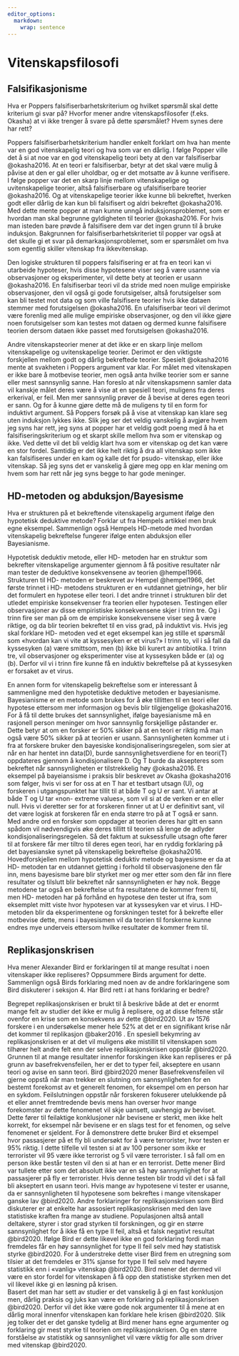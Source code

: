 ```yaml
---
editor_options: 
  markdown: 
    wrap: sentence
---
```


# Vitenskapsfilosofi

## Falsifikasjonisme

Hva er Poppers falsifiserbarhetskriterium og hvilket spørsmål skal dette kriterium gi svar på?
Hvorfor mener andre vitenskapsfilosofer (f.eks. Okasha) at vi ikke trenger å svare på dette spørsmålet?
Hvem synes dere har rett?

Poppers falsifiserbarhetskriterium handler enkelt forklart om hva han mente var en god vitenskapelig teori og hva som var en dårlig.
I følge Popper ville det å si at noe var en god vitenskapelig teori bety at den var falsifiserbar @okasha2016.
At en teori er falsifiserbar, betyr at det skal være mulig å påvise at den er gal eller uholdbar, og er det motsatte av å kunne verifisere.
I følge popper var det en skarp linje mellom vitenskapelige og uvitenskapelige teorier, altså falsifiserbare og ufalsifiserbare teorier @okasha2016.
Og at vitenskapelige teorier ikke kunne bli bekreftet, hverken godt eller dårlig de kan kun bli falsifisert og aldri bekreftet @okasha2016.
Med dette mente popper at man kunne unngå induksjonsproblemet, som er hvordan man skal begrunne gyldigheten til teorier @okasha2016.
For hvis man isteden bare prøvde å falsifisere dem var det ingen grunn til å bruke induksjon.
Bakgrunnen for falsifiserbarhetskriteriet til popper var også at det skulle gi et svar på demarkasjonsproblemet, som er spørsmålet om hva som egentlig skiller vitenskap fra ikkevitenskap.

Den logiske strukturen til poppers falsifisering er at fra en teori kan vi utarbeide hypoteser, hvis disse hypotesene viser seg å være usanne via observasjoner og eksperimenter, vil dette bety at teorien er usann @okasha2016.
En falsifiserbar teori vil da stride med noen mulige empiriske observasjoner, den vil også gi gode forutsigelser, altså forutsigelser som kan bli testet mot data og som ville falsifisere teorier hvis ikke dataen stemmer med forutsigelsen @okasha2016.
En ufalsifiserbar teori vil derimot være forenlig med alle mulige empiriske observasjoner, og den vil ikke gjøre noen forutsigelser som kan testes mot dataen og dermed kunne falsifisere teorien dersom dataen ikke passet med forutsigelsen @okasha2016.

Andre vitenskapsteorier mener at det ikke er en skarp linje mellom vitenskapelige og uvitenskapelige teorier.
Derimot er den viktigste forskjellen mellom godt og dårlig bekreftede teorier.
Spesielt @okasha2016 mente at svakheten i Poppers argument var klar.
For målet med vitenskapen er ikke bare å motbevise teorier, men også anta hvilke teorier som er sanne eller mest sannsynlig sanne.
Han foreslo at når vitenskapsmenn samler data vil kanskje målet deres være å vise at en spesiell teori, muligens fra deres erkerival, er feil.
Men mer sannsynlig prøver de å bevise at deres egen teori er sann.
Og for å kunne gjøre dette må de muligens ty til en form for induktivt argument.
Så Poppers forsøk på å vise at vitenskap kan klare seg uten induksjon lykkes ikke.
Slik jeg ser det veldig vanskelig å avgjøre hvem jeg syns har rett, jeg syns at popper har et veldig godt poeng med å ha et falsifiseringskriterium og et skarpt skille mellom hva som er vitenskap og ikke.
Ved dette vil det bli veldig klart hva som er vitenskap og det kan være en stor fordel.
Samtidig er det ikke helt riktig å dra all vitenskap som ikke kan falsifiseres under en kam og kalle det for psudo- vitenskap, eller ikke vitenskap.
Så jeg syns det er vanskelig å gjøre meg opp en klar mening om hvem som har rett når jeg syns begge to har gode meninger.

## HD-metoden og abduksjon/Bayesisme

Hva er strukturen på et bekreftende vitenskapelig argument ifølge den hypotetisk deduktive metode?
Forklar ut fra Hempels artikkel men bruk egne eksempel.
Sammenlign også Hempels HD-metode med hvordan vitenskapelig bekreftelse fungerer ifølge enten abduksjon eller Bayesianisme.

Hypotetisk deduktiv metode, eller HD- metoden har en struktur som bekrefter vitenskapelige argumenter gjennom å få positive resultater når man tester de deduktive konsekvensene av teorien @hempel1966.
Strukturen til HD- metoden er beskrevet av Hempel @hempel1966, det første trinnet i HD- metodens strukturen er en «utdannet gjetning», her blir det formulert en hypotese eller teori.
I det andre trinnet i strukturen blir det utledet empiriske konsekvenser fra teorien eller hypotesen.
Testingen eller observasjoner av disse empiristiske konsekvensene skjer i trinn tre.
Og i trinn fire ser man på om de empiriske konsekvensene viser seg å være riktige, og da blir teorien bekreftet til en viss grad, på induktivt vis.
Hvis jeg skal forklare HD- metoden ved et eget eksempel kan jeg stille et spørsmål som «hvordan kan vi vite at kyssesyken er et virus?»
I trinn to, vil i så fall da kyssesyken (a) være smittsom, men (b) ikke bli kurert av antibiotika.
I trinn tre, vil observasjoner og eksperimenter vise at kyssesyken både er (a) og (b).
Derfor vil vi i trinn fire kunne få en induktiv bekreftelse på at kyssesyken er forsaket av et virus.

En annen form for vitenskapelig bekreftelse som er interessant å sammenligne med den hypotetiske deduktive metoden er bayesianisme.
Bayesianisme er en metode som brukes for å øke tillitten til en teori eller hypotese ettersom mer informasjon og bevis blir tilgjengelige @okasha2016.
For å få til dette brukes det sannsynlighet, ifølge bayesianisme må en rasjonell person meninger om hvor sannsynlig forskjellige påstander er.
Dette betyr at om en forsker er 50% sikker på at en teori er riktig må man også være 50% sikker på at teorien er usann.
Sannsynligheten kommer ut i fra at forskere bruker den bayesiske kondisjonaliseringsregelen, som sier at når en har hentet inn data(D), burde sannsynlighetsverdiene for en teori(T) oppdateres gjennom å kondisjonalisere D.
Og T burde da aksepteres som bekreftet når sannsynligheten er tilstrekkelig høy @okasha2016.
Et eksempel på bayeiansisme i praksis blir beskrevet av Okasha @okasha2016 som følger, hvis vi ser for oss at en T har et testbart utsagn (U), og forskeren i utgangspunktet har tillit til at både T og U er sant.
Vi antar at både T og U tar «non- extreme values», som vil si at de verken er en eller null.
Hvis vi deretter ser for at forskeren finner ut at U er definitivt sant, vil det være logisk at forskeren får en enda større tro på at T også er sann.
Med andre ord en forsker som oppdager at teorien deres har gitt en sann spådom vil nødvendigvis øke deres tillitt til teorien så lenge de adlyder kondisjonaliseringsregelen.
Så det faktum at suksessfulle utsagn ofte fører til at forskere får mer tiltro til deres egen teori, har en ryddig forklaring på det bayesianske synet på vitenskapelig bekreftelse @okasha2016.
Hovedforskjellen mellom hypotetisk deduktiv metode og bayesisme er da at HD- metoden tar en utdannet gjetting i forhold til observasjonene den får inn, mens bayesisme bare blir styrket mer og mer etter som den får inn flere resultater og tilslutt blir bekreftet når sannsynligheten er høy nok.
Begge metodene tar også en bekreftelse ut fra resultatene de kommer frem til, men HD- metoden har på forhånd en hypotese den tester ut ifra, som eksemplet mitt viste hvor hypotesen var at kyssesyken var et virus.
I HD- metoden blir da eksperimentene og forskningen testet for å bekrefte eller motbevise dette, mens i bayesismen vil da teorien til forskerne kunne endres mye underveis ettersom hvilke resultater de kommer frem til.

## Replikasjonskrisen

Hva mener Alexander Bird er forklaringen til at mange resultat i noen vitenskaper ikke repliseres?
Oppsummere Birds argument for dette.
Sammenlign også Birds forklaring med noen av de andre forklaringene som Bird diskuterer i seksjon 4.
Har Bird rett i at hans forklaring er bedre?

Begrepet replikasjonskrisen er brukt til å beskrive både at det er enormt mange felt av studier det ikke er mulig å replisere, og at disse feltene står ovenfor en krise som en konsekvens av dette @bird2020.
Ut av 1576 forskere i en undersøkelse mener hele 52% at det er en signifikant krise når det kommer til replikasjon @baker2016 .
En spesiell bekymring av replikasjonskrisen er at det vil muligens øke mistillit til vitenskapen som tilhører helt andre felt enn der selve replikasjonskrisen oppstår @bird2020.\
Grunnen til at mange resultater innenfor forskingen ikke kan repliseres er på grunn av basefrekvensfeilen, her er det to typer feil, akseptere en usann teori og avise en sann teori.
Bird @bird2020 mener Basefrekvensfeilen vil gjerne oppstå når man trekker en slutning om sannsynligheten for en bestemt forekomst av et generelt fenomen, for eksempel om en person har en sykdom.
Feilslutningen oppstår når forskeren fokuserer utelukkende på et eller annet fremtredende bevis mens han overser hvor mange forekomster av dette fenomenet vil skje uansett, uavhengig av beviset.
Dette fører til feilaktige konklusjoner når bevisene er sterkt, men ikke helt korrekt, for eksempel når bevisene er en slags test for et fenomen, og selve fenomenet er sjeldent.
For å demonstrere dette bruker Bird et eksempel hvor passasjerer på et fly bli undersøkt for å være terrorister, hvor testen er 95% riktig.
I dette tilfelle vil testen si at av 100 personer som ikke er terrorister vil 95 være ikke terrorist og 5 vil være terrorister.
I så fall om en person ikke består testen vil den si at han er en terrorist.
Dette mener Bird var tullete etter som det absolutt ikke var en så høy sannsynlighet for at passasjerer på fly er terrorister.
Hvis denne testen blir trodd vil det i så fall bli akseptert en usann teori.
Hvis mange av hypotesene vi tester er usanne, da er sannsynligheten til hypotesene som bekreftes i mange vitenskaper ganske lav @bird2020.
Andre forklaringer for replikasjonskrisen som Bird diskuterer er at enkelte har assosiert replikasjonskrisen med den lave statistiske kraften fra mange av studiene.
Populasjonen altså antall deltakere, styrer i stor grad styrken til forskningen, og gir en større sannsynlighet for å ikke få en type II feil, altså et falsk negativt resultat @bird2020.
Ifølge Bird er dette likevel ikke en god forklaring fordi man fremdeles får en høy sannsynlighet for type II feil selv med høy statistisk styrke @bird2020.
For å understreke dette viser Bird frem en utregning som tilsier at det fremdeles er 31% sjanse for type II feil selv med høyere statistikk enn i «vanlig» vitenskap @bird2020.
Bird mener det dermed vil være en stor fordel for vitenskapen å få opp den statistiske styrken men det vil likevel ikke gi en løsning på krisen.\
Basert det man har sett av studier er det vanskelig å gi en fast konklusjon men, dårlig praksis og juks kan være en forklaring på replikasjonskrisen @bird2020.
Derfor vil det ikke være gode nok argumenter til å mene at en dårlig moral innenfor vitenskapen kan forklare hele krisen @bird2020.
Slik jeg tolker det er det ganske tydelig at Bird mener hans egne argumenter og forklaring gir mest styrke til teorien om replikasjonskrisen.
Og en større forståelse av statistikk og sannsynlighet vil være viktig for alle som driver med vitenskap @bird2020.
